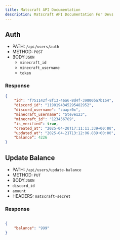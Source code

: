 ```yaml
---
title: Matscraft API Documentation
description: Matscraft API Documentation For Devs
---
```


## Auth
- PATH: `/api/users/auth`
- METHOD: `POST`
- BODY:`JSON`
  - `minecraft_id`
  - `minecraft_username`
  - `token`

### Response
```json
{
    "id": "f751142f-8f13-46a6-8d4f-39800ba7b154",
    "discord_id": "1190194345295482952",
    "discord_username": "zaapr0x",
    "minecraft_username": "Steve123",
    "minecraft_id": "123456789",
    "is_verified": true,
    "created_at": "2025-04-20T17:11:11.339+00:00",
    "updated_at": "2025-04-21T13:12:06.839+00:00",
    "balance": 4226
}
```

## Update Balance
- PATH: `/api/users/update-balance`
- METHOD: `PUT`
- BODY:`JSON`
- `discord_id`
- `amount`
- HEADERS: `matscraft-secret`

### Response
```json

{
    "balance": "999"
}

```